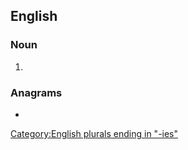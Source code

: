 ==English==

===Noun===
{{head|en|noun plural form}}

# {{plural of|adultery|lang=en}}

===Anagrams===
* {{anagrams|en|adulterise|auletrides}}

[[Category:English plurals ending in "-ies"]]